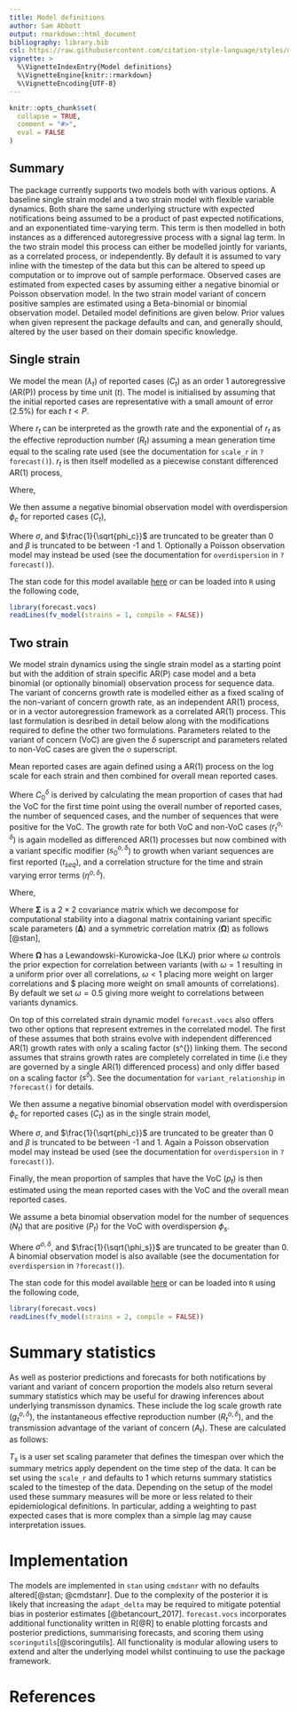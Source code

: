 ```yaml
---
title: Model definitions
author: Sam Abbott
output: rmarkdown::html_document
bibliography: library.bib
csl: https://raw.githubusercontent.com/citation-style-language/styles/master/apa-numeric-superscript-brackets.csl
vignette: >
  %\VignetteIndexEntry{Model definitions}
  %\VignetteEngine{knitr::rmarkdown}
  %\VignetteEncoding{UTF-8}
---
```


```r
knitr::opts_chunk$set(
  collapse = TRUE,
  comment = "#>",
  eval = FALSE
)
```

## Summary

The package currently supports two models both with various options. A baseline single strain model and a two strain model with flexible variable dynamics. Both share the same underlying structure with expected notifications being assumed to be a product of past expected notifications, and an exponentiated time-varying term. This term is then modelled in both instances as a differenced autoregressive process with a signal lag term. In the two strain model this process can either be modelled jointly for variants, as a correlated process, or independently. By default it is assumed to vary inline with the timestep of the data but this can be altered to speed up computation or to improve out of sample performace. Observed cases are estimated from expected cases by assuming either a negative binomial or Poisson observation model. In the two strain model variant of concern positive samples are estimated using a Beta-binomial or binomial observation model. Detailed model definitions are given below. Prior values when given represent the package defaults and can, and generally should, altered by the user based on their domain specific knowledge.

## Single strain

We model the mean ($\lambda_t$) of reported cases ($C_t$) as an order 1 autoregressive (AR(P)) process by time unit ($t$). The model is initialised by assuming that the initial reported cases are representative with a small amount of error (2.5%) for each $t \lt P$.

\begin{align}
  \lambda_t &\sim \text{LogNormal}\left(\log C_t , 0.025 \times \log C_t \right),\ t \leq P \\
  \lambda_t &= \text{exp}\left(r_t\right) \sum_{p = 1}^{P} \alpha_p  \lambda_{t-p},\ t \gt P  
\end{align}

Where $r_t$ can be interpreted as the growth rate and the exponential of $r_t$ as the effective reproduction number ($R_t$) assuming a mean generation time equal to the scaling rate used (see the documentation for `scale_r` in `?forecast()`). $r_t$ is then itself modelled as a piecewise constant differenced AR(1) process, 

\begin{align}
  r_1 &\sim \text{Normal}\left(0, 0.25 \right) \\
  r_t &= r_{t-1} + \epsilon_t  \\
  \epsilon_1 &= \eta_1 \\
  \epsilon_t &= \beta \epsilon_{t-1} + \eta_t
\end{align}

Where, 

\begin{align}
  \eta_t &\sim \text{Normal}\left(0, \sigma \right) \\
  \sigma &\sim \text{Normal}\left(0, 0.2 \right) \\
  \beta &\sim \text{Normal}\left(0, 0.5 \right)
\end{align}

We then assume a negative binomial observation model with overdispersion $\phi_c$ for reported cases ($C_t$),

\begin{align}
  C_{t} &\sim \text{NegBinomial}\left(\lambda_t, \phi_c\right) \\
  \frac{1}{\sqrt{\phi_c}} &\sim \text{Normal}(0, 0.5) 
\end{align}

Where $\sigma$, and $\frac{1}{\sqrt{phi_c}}$ are truncated to be greater than 0 and $\beta$ is truncated to be between -1 and 1. Optionally a Poisson observation model may instead be used (see the documentation for `overdispersion` in `?forecast()`).

The stan code for this model available [here](https://github.com/epiforecasts/forecast.vocs/blob/main/inst/stan/bp.stan)  or can be loaded into `R` using the following code,

```r
library(forecast.vocs)
readLines(fv_model(strains = 1, compile = FALSE))
```

## Two strain

We model strain dynamics using the single strain model as a starting point but with the addition of strain specific AR(P) case model and a beta binomial (or optionally binomial) observation process for sequence data. The variant of concerns growth rate is modelled either as a fixed scaling of the non-variant of concern growth rate, as an independent AR(1) process, or in a vector autoregression framework as a correlated AR(1) process. This last formulation is desribed in detail below along with the modifications required to define the other two formulations. Parameters related to the variant of concern (VoC) are given the $\delta$ superscript and parameters related to non-VoC cases are given the $o$ superscript.

Mean reported cases are again defined using a AR(1) process on the log scale for each strain and then combined for overall mean reported cases. 

\begin{align}
  \lambda_t &\sim \text{LogNormal}\left(\log C_t , 0.025 \times \log C_t \right) ,\ t \leq P\\
  \lambda^{\delta}_t &\sim \text{LogNormal}\left(\log C^{\delta}_t , 0.025 \times \log C^{\delta}_t \right),\ t \leq P \\
  \lambda^{o}_t &= \lambda_t - \lambda^{\delta}_t,\ t \leq P \\
  \lambda^{\delta}_t &= \text{exp}\left(r^{\delta}_t\right) \sum_{p = 1}^{P} \alpha^{\delta}_p  \lambda^{\delta}_{t-p},\ t \gt P \\
  \lambda^{o}_t &= \text{exp}\left(r^{o}_t\right) \sum_{p = 1}^{P} \alpha^{o}_p  \lambda^{o}_{t-p}, t \gt P   \\
  \lambda_t &= \lambda^{\delta}_t + \lambda^{o}_t
\end{align}

Where $C^{\delta}_0$ is derived by calculating the mean proportion of cases that had the VoC for the first time point using the overall number of reported cases, the number of sequenced cases, and the number of sequences that were positive for the VoC. The growth rate for both VoC and non-VoC cases ($r^{o, \delta}_t$) is again modelled as differenced AR(1) processes but now combined with a variant specific modifier ($s^{o, \delta}_0$) to growth when variant sequences are first reported ($t_{seq}$), and a correlation structure for the time and strain varying error terms ($\eta^{o, \delta}$).


\begin{align}
  r^{o}_1 &\sim \text{Normal}\left(0, 0.25 \right),\\
  r^{\delta}_{t_{seq}} &= r^{o}_{t_{seq}} + s^{\delta} \\
  r^{o, \delta}_t &= r^{o, \delta}_{t-1} + \epsilon^{o, \delta}_t  \\
  \epsilon^{o, \delta}_0 &= \eta^{o, \delta}_0 \\
  \epsilon^{o, \delta}_t &= \beta \epsilon^{o, \delta}_{t-1} + \eta^{o, \delta}_t
\end{align}

Where, 

\begin{align}
  s^{\beta} &\sim \text{Normal}(0, 0.5)  \\
  \eta^{o, \delta}_t &\sim \text{MVN}\left(0, \boldsymbol \Sigma \right) \\
  \beta &\sim \text{Normal}\left(0, 0.5 \right)
\end{align}

Where $\boldsymbol \Sigma$ is a $2 \times 2$ covariance matrix which we decompose for computational stability into a diagonal matrix containing variant specific scale parameters ($\boldsymbol \Delta$) and a symmetric correlation matrix ($\boldsymbol \Omega$) as follows [@stan],

\begin{align}
  \boldsymbol \Sigma &= \boldsymbol \Delta \boldsymbol \Omega \boldsymbol \Delta \\
  \boldsymbol \Delta &=  \left[ {\begin{array}{cc}
                            \sigma^o & 0 \\
                            0& \sigma^{\delta} \\
                                \end{array} } \right] \\
  \boldsymbol \Omega &\sim \left[ {\begin{array}{cc}
                            1 & \omega \\
                            \omega & 1 \\
                              \end{array} } \right] \\
  \sigma^{o, \delta} &\sim \text{Normal}\left(0, 0.2 \right)
\end{align}

Where $\boldsymbol \Omega$ has a Lewandowski-Kurowicka-Joe (LKJ) prior where
$\omega$ controls the prior expection for correlation between variants (with $\omega = 1$ resulting in a uniform prior over all correlations, $\omega \lt 1$ placing more weight on larger correlations and $\omega \gt 1 placing more weight on small amounts of correlations). By default we set $\omega = 0.5$ giving more weight to correlations between variants dynamics. 

On top of this correlated strain dynamic model `forecast.vocs` also offers two other options that represent extremes in the correlated model. The first of these assumes that both strains evolve with independent differenced AR(1) growth rates with only a scaling factor (s^{\delta}) linking them. The second assumes that strains growth rates are completely correlated in time (i.e they are governed by a single AR(1) differenced process) and only differ based on a scaling factor ($s^{\delta}$). See the documentation for `variant_relationship` in `?forecast()` for details. 

We then assume a negative binomial observation model with overdispersion $\phi_c$ for reported cases ($C_t$) as in the single strain model,

\begin{align}
  C_{t} &\sim \text{NegBinomial}\left(\lambda_t, \phi_c\right) \\
  \frac{1}{\sqrt{\phi_c}} &\sim \text{Normal}(0, 0.5) 
\end{align}

Where $\sigma$, and $\frac{1}{\sqrt{phi_c}}$ are truncated to be greater than 0 and $\beta$ is truncated to be between -1 and 1. Again a Poisson observation model may instead be used (see the documentation for `overdispersion` in `?forecast()`).

Finally, the mean proportion of samples that have the VoC ($p_t$) is then estimated using the mean reported cases with the VoC and the overall mean reported cases.

\begin{equation} 
  p_t = \frac{\lambda^{\delta}_t}{\lambda_t}
\end{equation}

We assume a beta binomial observation model for the number of sequences ($N_t$) that are positive ($P_t$) for the VoC with overdispersion $\phi_s$.

\begin{align}
  P_{t} &\sim \mathrm{BetaBinomial}\left(N_t, p_t \phi_s, (1 - p_t) \phi_s\right) \\
  \frac{1}{\sqrt{\phi_s}} &\sim \text{Normal}(0, 0.5) 
\end{align}

Where $\sigma^{o, \delta}$, and $\frac{1}{\sqrt{\phi_s}}$ are truncated to be greater than 0. A binomial observation model is also available (see the documentation for `overdispersion` in `?forecast()`).

The stan code for this model available [here](https://github.com/epiforecasts/forecast.vocs/blob/main/inst/stan/twostrainbp.stan) or can be loaded into `R` using the following code,

```r
library(forecast.vocs)
readLines(fv_model(strains = 2, compile = FALSE))
```

# Summary statistics

As well as posterior predictions and forecasts for both notifications by variant and variant of concern proportion the models also return several summary statistics which may be useful for drawing inferences about underlying transmisson dynamics. These include the log scale growth rate ($g^{o, \delta}_t$), the instantaneous effective reproduction number ($R^{o, \delta}_t$), and the transmission advantage of the variant of concern ($A_t$). These are calculated as follows:

\begin{align}
  g^{o, \delta}_t &= T_s r^{o, \delta}_t \\
  R^{o, \delta}_t &= \text{exp}\left(T_s r^{o, \delta}_t\right) \\
  A_t &= \text{exp}\left(T_s \left(r^{\delta}_t - r^{o}_t \right)\right)\\
\end{align}

$T_s$ is a user set scaling parameter that defines the timespan over which the summary metrics apply dependent on the time step of the data. It can be set using the `scale_r` and defaults to 1 which returns summary statistics scaled to the timestep of the data. Depending on the setup of the model used these summary measures will be more or less related to their epidemiological definitions. In particular, adding a weighting to past expected cases that is more complex than a simple lag may cause interpretation issues.

# Implementation

The models are implemented in `stan` using `cmdstanr` with no defaults altered[@stan; @cmdstanr]. Due to the complexity of the posterior it is likely that increasing the `adapt_delta` may be required to mitigate potential bias in posterior estimates [@betancourt_2017]. `forecast.vocs` incorporates additional functionality written in R[@R] to enable plotting forcasts and posterior predictions, summarising forecasts, and scoring them using `scoringutils`[@scoringutils]. All functionality is modular allowing users to extend and alter the underlying model whilst continuing to use the package framework.

# References
